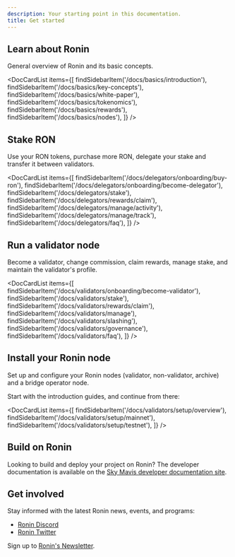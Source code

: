 ```yaml
---
description: Your starting point in this documentation.
title: Get started
---
```



## Learn about Ronin

General overview of Ronin and its basic concepts.

<DocCardList items={[ 
    findSidebarItem('/docs/basics/introduction'),
    findSidebarItem('/docs/basics/key-concepts'),
    findSidebarItem('/docs/basics/white-paper'),
    findSidebarItem('/docs/basics/tokenomics'),
    findSidebarItem('/docs/basics/rewards'),
    findSidebarItem('/docs/basics/nodes'),
    ]} />

## Stake RON

Use your RON tokens, purchase more RON, 
delegate your stake and transfer it between validators.

<DocCardList items={[ 
    findSidebarItem('/docs/delegators/onboarding/buy-ron'),
    findSidebarItem('/docs/delegators/onboarding/become-delegator'),
    findSidebarItem('/docs/delegators/stake'),
    findSidebarItem('/docs/delegators/rewards/claim'),
    findSidebarItem('/docs/delegators/manage/activity'),
    findSidebarItem('/docs/delegators/manage/track'),
    findSidebarItem('/docs/delegators/faq'),
    ]} />

## Run a validator node

Become a validator, change commission,
claim rewards, manage stake, and maintain the validator's profile.

<DocCardList items={[ 
    findSidebarItem('/docs/validators/onboarding/become-validator'),
    findSidebarItem('/docs/validators/stake'),
    findSidebarItem('/docs/validators/rewards/claim'),
    findSidebarItem('/docs/validators/manage'),
    findSidebarItem('/docs/validators/slashing'),
    findSidebarItem('/docs/validators/governance'),
    findSidebarItem('/docs/validators/faq'),
    ]} />

## Install your Ronin node 

Set up and configure your Ronin nodes
(validator, non-validator, archive)
and a bridge operator node.

Start with the introduction guides, and continue from there:

<DocCardList items={[
    findSidebarItem('/docs/validators/setup/overview'),
    findSidebarItem('/docs/validators/setup/mainnet'),
    findSidebarItem('/docs/validators/setup/testnet'),
    ]} />

## Build on Ronin

Looking to build and deploy your project on Ronin? The developer documentation
is available on the
[Sky Mavis developer documentation site](https://docs.skymavis.com/ronin/overview).

## Get involved

Stay informed with the latest Ronin news, events, and programs:

* [Ronin Discord](https://discord.gg/P5GgF7SK)
* [Ronin Twitter](https://twitter.com/ronin_network)

Sign up to [Ronin's Newsletter](https://roninblockchain.substack.com/).
